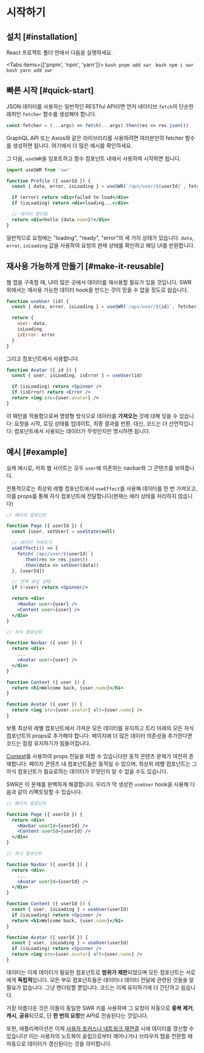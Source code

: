 
# 시작하기

## 설치 [#installation]

React 프로젝트 폴더 안에서 다음을 실행하세요.

<Tabs items={['pnpm', 'npm', 'yarn']}>
  <Tab>
    ```bash
    pnpm add swr
    ```
  </Tab>
  <Tab>
    ```bash
    npm i swr
    ```
  </Tab>
  <Tab>
    ```bash
    yarn add swr
    ```
  </Tab>
</Tabs>

## 빠른 시작 [#quick-start]

JSON 데이터를 사용하는 일반적인 RESTful API라면 먼저 네이티브 `fetch`의 단순한 래퍼인 `fetcher` 함수를 생성해야 합니다.

```jsx
const fetcher = (...args) => fetch(...args).then(res => res.json())
```

<Callout emoji="💡">
  GraphQL API 또는 Axios와 같은 라이브러리를 사용하려면 여러분만의 fetcher 함수를 생성하면 됩니다.
  <Link href="/docs/data-fetching">여기</Link>에서 더 많은 예시를 확인하세요.
</Callout>

그 다음, `useSWR`을 임포트하고 함수 컴포넌트 내에서 사용하여 시작하면 됩니다.

```jsx
import useSWR from 'swr'

function Profile ({ userId }) {
  const { data, error, isLoading } = useSWR(`/api/user/${userId}`, fetcher)

  if (error) return <div>failed to load</div>
  if (isLoading) return <div>loading...</div>

  // 데이터 렌더링
  return <div>hello {data.name}!</div>
}
```

일반적으로 요청에는 "loading", "ready", "error"의 세 가지 상태가 있습니다. `data`, `error`, `isLoading` 값을 사용하여
요청의 현재 상태를 확인하고 해당 UI를 반환합니다.

## 재사용 가능하게 만들기 [#make-it-reusable]

웹 앱을 구축할 때, UI의 많은 곳에서 데이터를 재사용할 필요가 있을 것입니다. SWR 위에서는 재사용 가능한 데이터 hook을 만드는 것이 믿을 수 없을 정도로
쉽습니다.

```jsx
function useUser (id) {
  const { data, error, isLoading } = useSWR(`/api/user/${id}`, fetcher)

  return {
    user: data,
    isLoading,
    isError: error
  }
}
```

그리고 컴포넌트에서 사용합니다.

```jsx
function Avatar ({ id }) {
  const { user, isLoading, isError } = useUser(id)

  if (isLoading) return <Spinner />
  if (isError) return <Error />
  return <img src={user.avatar} />
}
```

이 패턴을 적용함으로써 명령형 방식으로 데이터를 **가져오는** 것에 대해 잊을 수 있습니다: 요청을 시작, 로딩 상태를 업데이트, 최종 결과를 반환.
대신, 코드는 더 선언적입니다: 컴포넌트에서 사용되는 데이터가 무엇인지만 명시하면 됩니다.

## 예시 [#example]

실제 예시로, 저희 웹 사이트는 모두 `user`에 의존하는 navbar와 그 콘텐츠를 보여줍니다.


<div className="mt-8">
  <Welcome/>
</div>

전통적으로는 최상위 레벨 컴포넌트에서 `useEffect`를 사용해 데이터를 한 번 가져오고, 이를 props를 통해 자식 컴포넌트에 전달합니다(현재는 에러 상태를 처리하지 않습니다)

```jsx {7-11,17,18,27}
// 페이지 컴포넌트

function Page ({ userId }) {
  const [user, setUser] = useState(null)

  // 데이터 가져오기
  useEffect(() => {
    fetch(`/api/user/${userId}`)
      .then(res => res.json())
      .then(data => setUser(data))
  }, [userId])

  // 전역 로딩 상태
  if (!user) return <Spinner/>

  return <div>
    <Navbar user={user} />
    <Content user={user} />
  </div>
}

// 자식 컴포넌트

function Navbar ({ user }) {
  return <div>
    ...
    <Avatar user={user} />
  </div>
}

function Content ({ user }) {
  return <h1>Welcome back, {user.name}</h1>
}

function Avatar ({ user }) {
  return <img src={user.avatar} alt={user.name} />
}
```

보통 최상위 레벨 컴포넌트에서 가져온 모든 데이터를 유지하고 트리 아래의 모든 자식 컴포넌트의 props로 추가해야 합니다.
페이지에 더 많은 데이터 의존성을 추가한다면 코드는 점점 유지하기가 힘들어집니다.

[Context](https://reactjs.org/docs/context.html)를 사용하여 props 전달을 피할 수 있습니다만 동적 콘텐츠 문제가 여전히 존재합니다:
페이지 콘텐츠 내 컴포넌트들은 동적일 수 있으며, 최상위 레벨 컴포넌트는 그 자식 컴포넌트가 필요로하는 데이터가 무엇인지 알 수 없을 수도 있습니다.

SWR은 이 문제를 완벽하게 해결합니다. 우리가 막 생성한 `useUser` hook을 사용해 다음과 같이 리팩토링할 수 있습니다.

```jsx {20,26}
// 페이지 컴포넌트

function Page ({ userId }) {
  return <div>
    <Navbar userId={userId} />
    <Content userId={userId} />
  </div>
}

// 자식 컴포넌트

function Navbar ({ userId }) {
  return <div>
    ...
    <Avatar userId={userId} />
  </div>
}

function Content ({ userId }) {
  const { user, isLoading } = useUser(userId)
  if (isLoading) return <Spinner />
  return <h1>Welcome back, {user.name}</h1>
}

function Avatar ({ userId }) {
  const { user, isLoading } = useUser(userId)
  if (isLoading) return <Spinner />
  return <img src={user.avatar} alt={user.name} />
}
```

데이터는 이제 데이터가 필요한 컴포넌트로 **범위가 제한**되었으며 모든 컴포넌트는 서로에게 **독립적**입니다.
모든 부모 컴포넌트들은 데이터나 데이터 전달에 관련된 것들을 알 필요가 없습니다. 그냥 렌더링할 뿐입니다.
코드는 이제 유지하기에 더 간단하고 쉽습니다.

가장 아름다운 것은 이들이 동일한 SWR 키를 사용하며 그 요청이 자동으로 **중복 제거**, **캐시**, **공유**되므로,
단 **한 번의 요청**만 API로 전송된다는 것입니다.

또한, 애플리케이션은 이제 [사용자 포커스나 네트워크 재연결](/docs/revalidation) 시에 데이터를 갱신할 수 있습니다!
이는 사용자의 노트북이 슬립으로부터 깨어나거나 브라우저 탭을 전환할 때 자동으로 데이터가 갱신된다는 것을 의미합니다.

